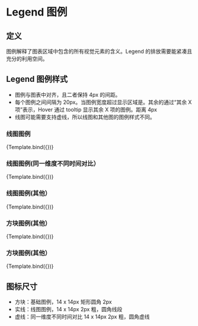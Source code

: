 

# Legend 图例

## 定义

图例解释了图表区域中包含的所有视觉元素的含义。Legend 的排放需要能紧凑且充分的利用空间。

## Legend 图例样式

- 图例与图表中对齐，且二者保持 4px 的间距。
- 每个图例之间间隔为 20px。当图例宽度超过显示区域是。其余的通过“其余 X 项”表示，Hover 通过 tooltip 显示其余 X 项的图例。距离 4px
- 线图可能需要支持虚线，所以线图和其他图的图例样式不同。

### 线图图例

<Canvas>
  <Story id="components-legends--line-legends">{Template.bind({})}</Story>
</Canvas>

### 线图图例(同一维度不同时间对比）

<Canvas>
  <Story id="components-legends--line-contrast-legends">{Template.bind({})}</Story>
</Canvas>

### 线图图例(其他）

<Canvas>
  <Story id="components-legends--line-long-legends">{Template.bind({})}</Story>
</Canvas>

### 方块图例(其他）

<Canvas>
  <Story id="components-legends--bar-legends">{Template.bind({})}</Story>
</Canvas>

### 方块图例(其他）

<Canvas>
  <Story id="components-legends--bar-long-legends">{Template.bind({})}</Story>
</Canvas>

## 图标尺寸

- 方块：基础图例，14 x 14px 矩形圆角 2px
- 实线：线图图例，14 x 14px 2px 粗，圆角线段
- 虚线：同一维度不同时间对比 14 x 14px 2px 粗，圆角虚线
